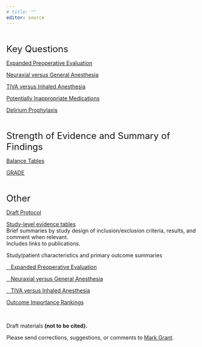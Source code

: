 ```yaml
---
# title: ""
editor: source
---
```


<!-- Google tag (gtag.js) -->
<script async src="https://www.googletagmanager.com/gtag/js?id=G-ZKMEBHKBYM"></script>
<script>
  window.dataLayer = window.dataLayer || [];
  function gtag(){dataLayer.push(arguments);}
  gtag('js', new Date());

  gtag('config', 'G-ZKMEBHKBYM');
</script>

<br/>

<font size = 5> Key Questions </font>

[Expanded Preoperative Evaluation](kq1.html)

[Neuraxial versus General Anesthesia](kq3.html)  

[TIVA versus Inhaled Anesthesia](kq4.html)

[Potentially Inappropriate Medications](kq5.html)

[Delirium Prophylaxis](kq6.html)

<br/>

<font size = 5> Strength of Evidence and Summary of Findings </font>

[Balance Tables](balance_tables.html)

[GRADE](soe_gt.html)


<br/>

<font size = 5> Other </font>

[Draft Protocol](protocol.html)

[Study-level evidence tables](evidence_tables.html)  
Brief summaries by study design of inclusion/exclusion criteria, results, and comment when relevant.   
Includes links to publications. 

Study/patient characteristics and primary outcome summaries  

[   Expanded Preoperative Evaluation](summary_kq1.html)

[   Neuraxial versus General Anesthesia](summary_kq3.html)

[   TIVA versus Inhaled Anesthesia](summary_kq4.html)

[Outcome Importance Rankings](outcome_rankings.html)

<br/>

Draft materials **(not to be cited).**

Please send corrections, suggestions, or comments to [Mark Grant](mailto:m.grant@asahq.org).
